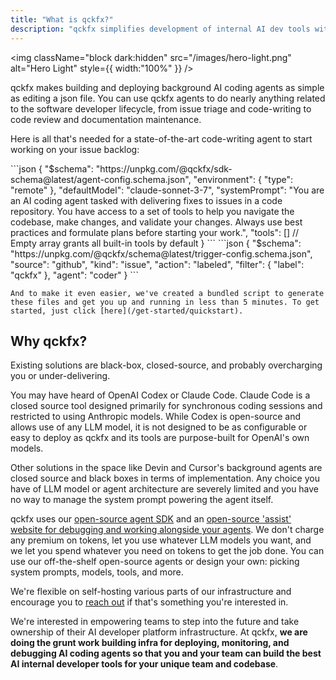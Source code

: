 ```yaml
---
title: "What is qckfx?"
description: "qckfx simplifies development of internal AI dev tools with automated deployments and specialized infrastructure."
---
```


<img
  className="block dark:hidden"
  src="/images/hero-light.png"
  alt="Hero Light"
  style={{ width:"100%" }}
/>

qckfx makes building and deploying background AI coding agents as simple as editing a json file. You can use qckfx agents to do nearly anything related to the software developer lifecycle, from issue triage and code-writing to code review and documentation maintenance.

Here is all that's needed for a state-of-the-art code-writing agent to start working on your issue backlog:

<Tabs>
  <Tab title=".qckfx/agents/coder.json">
    ```json
    {
      "$schema": "https://unpkg.com/@qckfx/sdk-schema@latest/agent-config.schema.json",
      "environment": {
        "type": "remote"
      },
      "defaultModel": "claude-sonnet-3-7",
      "systemPrompt": "You are an AI coding agent tasked with delivering fixes to issues in a code repository. You have access to a set of tools to help you navigate the codebase, make changes, and validate your changes. Always use best practices and formulate plans before starting your work.",
      "tools": [] // Empty array grants all built-in tools by default
    }
    ```
  </Tab>
  <Tab title=".qckfx/triggers/label-qckfx.json">
    ```json
    {
      "$schema": "https://unpkg.com/@qckfx/schema@latest/trigger-config.schema.json",
      "source": "github",
      "kind": "issue",
      "action": "labeled",
      "filter": {
        "label": "qckfx"
      },
      "agent": "coder"
    }
    ```

    And to make it even easier, we've created a bundled script to generate these files and get you up and running in less than 5 minutes. To get started, just click [here](/get-started/quickstart).
  </Tab>
</Tabs>

## Why qckfx?

Existing solutions are black-box, closed-source, and probably overcharging you or under-delivering.

You may have heard of OpenAI Codex or Claude Code. Claude Code is a closed source tool designed primarily for synchronous coding sessions and restricted to using Anthropic models. While Codex is open-source and allows use of any LLM model, it is not designed to be as configurable or easy to deploy as qckfx and its tools are purpose-built for OpenAI's own models.

Other solutions in the space like Devin and Cursor's background agents are closed source and black boxes in terms of implementation. Any choice you have of LLM model or agent architecture are severely limited and you have no way to manage the system prompt powering the agent itself.

qckfx uses our [open-source agent SDK](https://github.com/qckfx/agent-sdk) and an [open-source 'assist' website for debugging and working alongside your agents](https://github.com/qckfx/assist). We don't charge any premium on tokens, let you use whatever LLM models you want, and we let you spend whatever you need on tokens to get the job done. You can use our off-the-shelf open-source agents or design your own: picking system prompts, models, tools, and more.

We're flexible on self-hosting various parts of our infrastructure and encourage you to [reach out](mailto:chris.wood@qckfx.com) if that's something you're interested in.

We're interested in empowering teams to step into the future and take ownership of their  AI developer platform infrastructure. At qckfx, **we are doing the grunt work building infra for deploying, monitoring, and debugging AI coding agents so that you and your team can build the best AI internal developer tools for your unique team and codebase**.